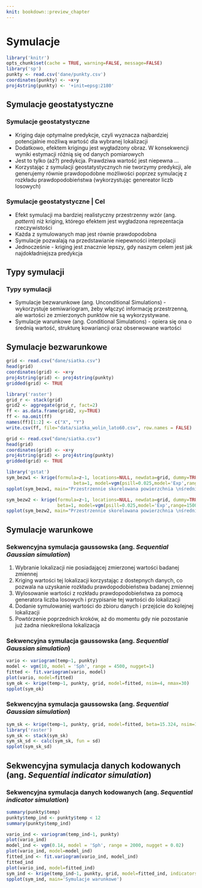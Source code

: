 ```yaml
---
knit: bookdown::preview_chapter
---
```


# Symulacje

```r
library('knitr')
opts_chunk$set(cache = TRUE, warning=FALSE, message=FALSE) 
library('sp')
punkty <- read.csv('dane/punkty.csv')
coordinates(punkty) <- ~x+y
proj4string(punkty) <- '+init=epsg:2180'
```

<!--
## Symulacje przestrzenne 1:
 sekwencyjna symulacja i ko symulacja gaussowska,
  sekwencyjna symulacja danych kodowanych, 
  przetwarzanie (postprocesing) wyników symulacji
 
-->  

## Symulacje geostatystyczne
### Symulacje geostatystyczne
- Kriging daje optymalne predykcje, czyli wyznacza najbardziej potencjalnie możliwą wartość dla wybranej lokalizacji
- Dodatkowo, efektem krigingu jest wygładzony obraz. W konsekwencji wyniki estymacji różnią się od danych pomiarowych
- Jest to tylko (aż?) predykcja. Prawdziwa wartość jest niepewna ...
- Korzystając z symulacji geostatystycznych nie tworzymy predykcji, ale generujemy równie prawdopodobne możliwości poprzez symulację z rozkładu prawdopodobieństwa (wykorzystując genereator liczb losowych)

### Symulacje geostatystyczne | Cel

- Efekt symulacji ma bardziej realistyczny przestrzenny wzór (ang. *pattern*) niż kriging, którego efektem jest wygładzona reprezentacja rzeczywistości
- Każda z symulowanych map jest równie prawdopodobna
- Symulacje pozwalają na przedstawianie niepewności interpolacji
- Jednocześnie - kriging jest znacznie lepszy, gdy naszym celem jest jak najdokładniejsza predykcja

## Typy symulacji
### Typy symulacji
- Symulacje bezwarunkowe (ang. Unconditional Simulations) - wykorzystuje semiwariogram, żeby włączyć informację przestrzenną, ale wartości ze zmierzonych punktów nie są wykorzystywane. 
- Symulacje warunkowe (ang. Conditional Simulations) - opiera się ona o średnią wartość, strukturę kowariancji oraz obserwowane wartości


## Symulacje bezwarunkowe

<!--
http://santiago.begueria.es/2010/10/generating-spatially-correlated-random-fields-with-r/
-->

```r
grid <- read.csv("dane/siatka.csv")
head(grid)
coordinates(grid) <- ~x+y
proj4string(grid) <- proj4string(punkty)
gridded(grid) <- TRUE

library('raster')
grid_r <- stack(grid)
grid2 <- aggregate(grid_r, fact=2)
ff <- as.data.frame(grid2, xy=TRUE)
ff <- na.omit(ff)
names(ff)[1:2] <- c("X", "Y")
write.csv(ff, file="data/siatka_wolin_lato60.csv", row.names = FALSE)
```

```r
grid <- read.csv("dane/siatka.csv")
head(grid)
coordinates(grid) <- ~x+y
proj4string(grid) <- proj4string(punkty)
gridded(grid) <- TRUE
```

```r
library('gstat')
sym_bezw1 <- krige(formula=z~1, locations=NULL, newdata=grid, dummy=TRUE,
                         beta=1, model=vgm(psill=0.025,model='Exp',range=100), nsim=4, nmax=30)
spplot(sym_bezw1, main="Przestrzennie skorelowana powierzchnia \nśrednia=1, sill=0.025, zasięg=100, model wykładniczy")
```

```r
sym_bezw2 <- krige(formula=z~1, locations=NULL, newdata=grid, dummy=TRUE, 
                   beta=1, model=vgm(psill=0.025,model='Exp',range=1500), nsim=4, nmax=30)
spplot(sym_bezw2, main="Przestrzennie skorelowana powierzchnia \nśrednia=1, sill=0.025, zasięg=1500, model wykładniczy")
```

<!--
sym_bezw_model3 <- gstat(formula=~1+X+Y, locations=~X+Y, dummy=T, beta=c(1,0,0.005), model=vgm(psill=0.025,model='Exp',range=1500), nmax=20)
sym_bezw3 <- predict(sym_bezw_model3, newdata=grid, nsim=4)
spplot(sym_bezw3, main="Przestrzennie skorelowana powierzchnia \nśrednia=1, sill=0.025, zasięg=1500, model wykładniczy \ntrend na osi y = 0.005")

sym_bezw_model4 <- gstat(formula=~1+X+Y, locations=~X+Y, dummy=T, beta=c(1,0.02,0.005), model=vgm(psill=0.025,model='Exp',range=1500), nmax=20)
sym_bezw4 <- predict(sym_bezw_model4, newdata=grid, nsim=4)
spplot(sym_bezw4, main="Przestrzennie skorelowana powierzchnia \nśrednia=1, sill=0.025, zasięg=500, model wykładniczy \ntrend na osi x = 0.02, trend na osi y = 0.005")
-->

## Symulacje warunkowe

### Sekwencyjna symulacja gaussowska (ang. *Sequential Gaussian simulation*)
1. Wybranie lokalizacji nie posiadającej zmierzonej wartości badanej zmiennej
2. Kriging wartości tej lokalizacji korzystając z dostepnych danych, co pozwala na uzyskanie rozkładu prawdopodobieństwa badanej zmiennej
3. Wylosowanie wartości z rozkładu prawdopodobieństwa za pomocą generatora liczba losowych i przypisanie tej wartości do lokalizacji
4. Dodanie symulowaniej wartości do zbioru danych i przejście do kolejnej lokalizacji
5. Powtórzenie poprzednich kroków, aż do momentu gdy nie pozostanie już żadna nieokreślona lokalizacja

### Sekwencyjna symulacja gaussowska (ang. *Sequential Gaussian simulation*)

```r
vario <- variogram(temp~1, punkty)
model <- vgm(10, model = 'Sph', range = 4500, nugget=1)
fitted <- fit.variogram(vario, model)
plot(vario, model=fitted)
sym_ok <- krige(temp~1, punkty, grid, model=fitted, nsim=4, nmax=30)
spplot(sym_ok)
```

### Sekwencyjna symulacja gaussowska (ang. *Sequential Gaussian simulation*)

```r
sym_sk <- krige(temp~1, punkty, grid, model=fitted, beta=15.324, nsim=100, nmax=30)
library('raster')
sym_sk <- stack(sym_sk)
sym_sk_sd <- calc(sym_sk, fun = sd)
spplot(sym_sk_sd)
```

## Sekwencyjna symulacja danych kodowanych (ang. *Sequential indicator simulation*)
### Sekwencyjna symulacja danych kodowanych (ang. *Sequential indicator simulation*)

```r
summary(punkty$temp) 
punkty$temp_ind <- punkty$temp < 12
summary(punkty$temp_ind) 
```

```r
vario_ind <- variogram(temp_ind~1, punkty)         
plot(vario_ind)
model_ind <- vgm(0.14, model = 'Sph', range = 2000, nugget = 0.02)
plot(vario_ind, model=model_ind)
fitted_ind <- fit.variogram(vario_ind, model_ind)
fitted_ind
plot(vario_ind, model=fitted_ind)
sym_ind <- krige(temp_ind~1, punkty, grid, model=fitted_ind, indicators=TRUE, nsim=4, nmax=30)
spplot(sym_ind, main='Symulacje warunkowe')
```

<!--
łączenie sis - wiele symulacji
-->

